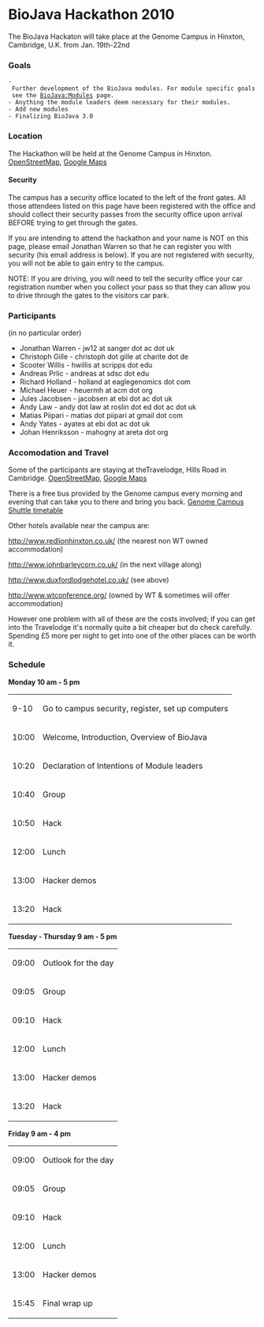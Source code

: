 = BioJava Hackathon 2010=

The BioJava Hackaton will take place at the Genome Campus in Hinxton, Cambridge, U.K. from Jan. 19th-22nd

=== Goals ===

 - Further development of the BioJava modules. For module specific goals see the [[BioJava:Modules]] page.
 - Anything the module leaders deem necessary for their modules.
 - Add new modules
 - Finalizing BioJava 3.0

=== Location ===

The Hackathon will be held at the Genome Campus in Hinxton.   [http://www.openstreetmap.org/?minlon=0.179953664541245&minlat=52.0744361877441&maxlon=0.19097812473774&maxlat=52.08349609375 OpenStreetMap],   [http://maps.google.com/maps?f=q&source=s_q&q=genome+campus+hinxton&ie=UTF8&hq=&hnear=Wellcome+Trust+Genome+Campus,+Hinxton,+Saffron+Walden,+Essex,+Vereinigtes+K%C3%B6nigreich&z=11 Google Maps]

==== Security ====

The campus has a security office located to the left of the front gates. All those attendees listed on this page have been registered with the office and should collect their security passes from the security office upon arrival BEFORE trying to get through the gates.

If you are intending to attend the hackathon and your name is NOT on this page, please email Jonathan Warren so that he can register you with security (his email address is below). If you are not registered with security, you will not be able to gain entry to the campus.

NOTE: If you are driving, you will need to tell the security office your car registration number when you collect your pass so that they can allow you to drive through the gates to the visitors car park.

=== Participants ===

(in no particular order) 

* Jonathan Warren - jw12 at sanger dot ac dot uk
* Christoph Gille - christoph dot gille at charite dot de
* Scooter Willis  - hwillis at scripps dot edu
* Andreas Prlic  - andreas at sdsc dot edu
* Richard Holland - holland at eaglegenomics dot com
* Michael Heuer - heuermh at acm dot org
* Jules Jacobsen - jacobsen at ebi dot ac dot uk
* Andy Law - andy dot law at roslin dot ed dot ac dot uk
* Matias Piipari - matias dot piipari at gmail dot com
* Andy Yates - ayates at ebi dot ac dot uk
* Johan Henriksson - mahogny at areta dot org

=== Accomodation and Travel ===

Some of the participants are staying at theTravelodge, Hills Road  in Cambridge.  [http://www.openstreetmap.org/?minlon=0.135944694280624&minlat=52.189998626709&maxlon=0.136144712567329&maxlat=52.1902008056641 OpenStreetMap],  [http://maps.google.com/maps/place?cid=6821371219882759467&q=travelodge%2Bhills%2Broad%2Bcambridge Google Maps]

There is a free bus provided by the Genome campus every morning and evening that can take you to there and bring you back. [http://www.ebi.ac.uk/Information/Travel/shuttle_timetable.html Genome Campus Shuttle timetable]

Other hotels available near the campus are:

http://www.redlionhinxton.co.uk/ (the nearest non WT owned accommodation)

http://www.johnbarleycorn.co.uk/ (in the next village along)

http://www.duxfordlodgehotel.co.uk/ (see above)

http://www.wtconference.org/ (owned by WT & sometimes will offer accommodation)

However one problem with all of these are the costs involved; if you can get into the Travelodge it's normally quite a bit cheaper but do check carefully. Spending £5 more per night to get into one of the other places can be worth it.

=== Schedule ===

'''Monday 10 am - 5 pm'''

<table>
<tr><td>9-10</td><td>Go to campus security, register, set up computers</td></tr>
<tr><td>10:00</td><td>Welcome, Introduction, Overview of BioJava</td></tr>
<tr><td>10:20</td><td>Declaration of Intentions of Module leaders</td></tr>
<tr><td>10:40</td><td> Group </td></tr>
<tr><td>10:50</td><td> Hack </td></tr>
<tr><td>12:00</td><td> Lunch</td></tr>
<tr><td>13:00</td><td> Hacker demos</td></tr>
<tr><td>13:20</td><td> Hack</td></tr>
</table>

'''Tuesday - Thursday 9 am - 5 pm'''

<table>
<tr><td>09:00</td><td> Outlook for the day</td></tr>
<tr><td>09:05</td><td> Group</td></tr>
<tr><td>09:10</td><td> Hack</td></tr>
<tr><td>12:00</td><td> Lunch</td></tr>
<tr><td>13:00</td><td> Hacker demos</td></tr>
<tr><td>13:20</td><td> Hack</td></tr>
</table>

'''Friday 9 am - 4 pm'''

<table>
<tr><td>09:00</td><td> Outlook for the day</td></tr>
<tr><td>09:05</td><td> Group</td></tr>
<tr><td>09:10</td><td> Hack</td></tr>
<tr><td>12:00</td><td> Lunch</td></tr>
<tr><td>13:00</td><td> Hacker demos</td></tr>
<tr><td>15:45</td><td> Final wrap up</td></tr>
</table>